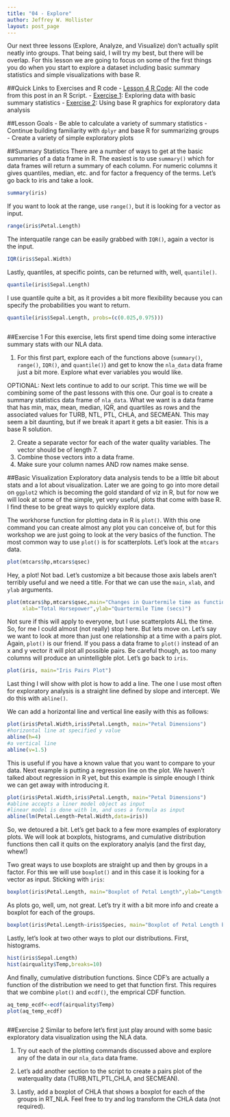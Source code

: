 ```yaml
---
title: "04 - Explore"
author: Jeffrey W. Hollister
layout: post_page
---
```

Our next three lessons (Explore, Analyze, and Visualize) don't actually split neatly into groups.  That being said, I will try my best, but there will be overlap.  For this lesson we are going to focus on some of the first things you do when you start to explore a dataset including basic summary statistics and simple visualizations with base R.

##Quick Links to Exercises and R code
- [Lesson 4 R Code](/introR/rmd_posts/2015-01-14-04-Explore.R): All the code from this post in an R Script.
- [Exercise 1](#exercise-1): Exploring data with basic summary statistics
- [Exercise 2](#exercise-2): Using base R graphics for exploratory data analysis 

##Lesson Goals
- Be able to calculate a variety of summary statistics
- Continue building familiarity with `dplyr` and base R for summarizing groups
- Create a variety of simple exploratory plots

##Summary Statistics
There are a number of ways to get at the basic summaries of a data frame in R.  The easiest is to use `summary()` which for data frames will return a summary of each column.  For numeric columns it gives quantiles, median, etc. and for factor a frequency of the terms.  Let's go back to iris and take a look.

```r
summary(iris)
```

If you want to look at the range, use `range()`, but it is looking for a vector as input.

```r
range(iris$Petal.Length)
```

The interquatile range can be easily grabbed with `IQR()`, again a vector is the input.

```r
IQR(iris$Sepal.Width)
```

Lastly, quantiles, at specific points, can be returned with, well, `quantile()`.

```r
quantile(iris$Sepal.Length)
```

I use quantile quite a bit, as it provides a bit more flexibility because you can specify the probabilities you want to return.

```r
quantile(iris$Sepal.Length, probs=(c(0.025,0.975)))
```

```r
```

##Exercise 1
For this exercise, lets first spend time doing some interactive summary stats with our NLA data.

1. For this first part, explore each of the functions above (`summary()`, `range()`, `IQR()`, and `quantile()`) and get to know the `nla_data` data frame just a bit more.  Explore what ever variables you would like.

OPTIONAL: Next lets continue to add to our script.  This time we will be combining some of the past lessons with this one.  Our goal is to create a summary statistics data frame of `nla_data`.  What we want is a data frame that has min, max, mean, median, IQR, and quartiles as rows and the associated values for TURB, NTL, PTL, CHLA, and SECMEAN.  This may seem a bit daunting, but if we break it apart it gets a bit easier. This is a base R solution. 

2. Create a separate vector for each of the water quality variables.  The vector should be of length 7.
3. Combine those vectors into a data frame.
4. Make sure your column names AND row names make sense.

##Basic Visualization
Exploratory data analysis tends to be a little bit about stats and a lot about visualization.  Later we are going to go into more detail on `ggplot2` which is becoming the gold standard of viz in R, but for now we will look at some of the simple, yet very useful, plots that come with base R.  I find these to be great ways to quickly explore data.  

The workhorse function for plotting data in R is `plot()`.  With this one command you can create almost any plot you can conceive of, but for this workshop we are just going to look at the very basics of the function.  The most common way to use `plot()` is for scatterplots.  Let's look at the `mtcars` data.

```r
plot(mtcars$hp,mtcars$qsec)
```

Hey, a plot!  Not bad.  Let's customize a bit because those axis labels aren't terribly useful and we need a title. For that we can use the `main`, `xlab`, and `ylab` arguments.

```r
plot(mtcars$hp,mtcars$qsec,main="Changes in Quartermile time as function of horsepower",
     xlab="Total Horsepower",ylab="Quartermile Time (secs)")
```

Not sure if this will apply to everyone, but I use scatterplots ALL the time.  So, for me I could almost (not really) stop here.  But lets move on.  Let's say we want to look at more than just one relationship at a time with a pairs plot.  Again, `plot()` is our friend.  If you pass a data frame to `plot()` instead of an x and y vector it will plot all possible pairs.  Be careful though, as too many columns will produce an unintelligble plot.  Let's go back to `iris`.

```r
plot(iris, main="Iris Pairs Plot")
```

Last thing I will show with plot is how to add a line.  The one I use most often for exploratory analysis is a straight line defined by slope and intercept.  We do this with `abline()`.

We can add a horizontal line and vertical line easily with this as follows:

```r
plot(iris$Petal.Width,iris$Petal.Length, main="Petal Dimensions")
#horizontal line at specified y value
abline(h=4)
#a vertical line
abline(v=1.5)
```

This is useful if you have a known value that you want to compare to your data.  Next example is putting a regression line on the plot.  We haven't talked about regression in R yet, but this example is simple enough I think we can get away with introducing it.  

```r
plot(iris$Petal.Width,iris$Petal.Length, main="Petal Dimensions")
#abline accepts a liner model object as input
#linear model is done with lm, and uses a formula as input
abline(lm(Petal.Length~Petal.Width,data=iris))
```

So, we detoured a bit.  Let's get back to a few more examples of exploratory plots.  We will look at boxplots, histograms, and cumulative distribution functions then call it quits on the exploratory analyis (and the first day, whew!)

Two great ways to use boxplots are straight up and then by groups in a factor. For this we will use `boxplot()` and in this case it is looking for a vector as input. Sticking with `iris`:

```r
boxplot(iris$Petal.Length, main="Boxplot of Petal Length",ylab="Length(cm)")
```

As plots go, well, um, not great.  Let's try it with a bit more info and create a boxplot for each of the groups.

```r
boxplot(iris$Petal.Length~iris$Species, main="Boxplot of Petal Length by Species",ylab="Length(cm)")
```

Lastly, let's look at two other ways to plot our distributions.  First, histograms.

```r
hist(iris$Sepal.Length)
hist(airquality$Temp,breaks=10)
```

And finally, cumulative distribution functions.  Since CDF's are actually a function of the distribution we need to get that function first.  This requires that we combine `plot()` and `ecdf()`, the emprical CDF function.

```r
aq_temp_ecdf<-ecdf(airquality$Temp)
plot(aq_temp_ecdf)
```

```r
```

##Exercise 2
Similar to before let's first just play around with some basic exploratory data visualization using the NLA data.

1. Try out each of the plotting commands discussed above and explore any of the data in our `nla_data` data frame.

2. Let's add another section to the script to create a pairs plot of the waterquality data (TURB,NTL,PTL,CHLA, and SECMEAN).

3. Lastly, add a boxplot of CHLA that shows a boxplot for each of the groups in RT_NLA.  Feel free to try and log transform the CHLA data (not required).
